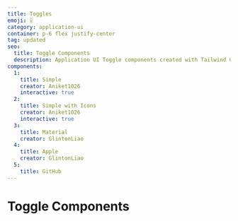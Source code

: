 ```yaml
---
title: Toggles
emoji: 🎚
category: application-ui
container: p-6 flex justify-center
tag: updated
seo:
  title: Toggle Components
  description: Application UI Toggle components created with Tailwind CSS
components:
  1:
    title: Simple
    creator: Aniket1026
    interactive: true
  2:
    title: Simple with Icons
    creator: Aniket1026
    interactive: true
  3:
    title: Material
    creator: GlintonLiao
  4:
    title: Apple
    creator: GlintonLiao
  5:
    title: GitHub
---
```


# Toggle Components

<CollectionList
  componentsData={componentsData}
  componentContainer={componentContainer}
/>
